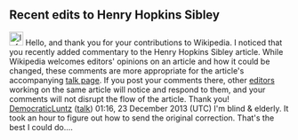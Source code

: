 <article id="41437274" title=User talk:Sontaran6>
	<talkpage id="41437274" title="User talk:Sontaran6">


==Recent edits to Henry Hopkins Sibley==
[[Image:Information.svg|25px]] Hello, and thank you for your contributions to Wikipedia. I noticed that you recently added commentary to the Henry Hopkins Sibley article. While Wikipedia welcomes editors' opinions on an article and how it could be changed, these comments are more appropriate for the article's accompanying [[Help:Talk page|talk page]]. If you post your comments there, other [[Wikipedia:Wikipedians|editors]] working on the same article will notice and respond to them, and your comments will not disrupt the flow of the article. Thank you! [[User:DemocraticLuntz|DemocraticLuntz]] ([[User talk:DemocraticLuntz|talk]]) 01:16, 23 December 2013 (UTC)
I'm blind &amp; elderly.  It took an hour to figure out how to send the original correction.  That's the best I could do....
	</talkpage>
</article>